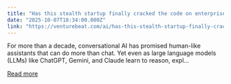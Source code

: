```yaml
---
title: "Has this stealth startup finally cracked the code on enterprise AI agent reliability? Meet AUI's Apollo-1"
date: "2025-10-07T18:34:00.000Z"
link: "https://venturebeat.com/ai/has-this-stealth-startup-finally-cracked-the-code-on-enterprise-ai-agent"
---
```


For more than a decade, conversational AI has promised human-like assistants that can do more than chat. Yet even as large language models (LLMs) like ChatGPT, Gemini, and Claude learn to reason, expl...

[Read more](https://venturebeat.com/ai/has-this-stealth-startup-finally-cracked-the-code-on-enterprise-ai-agent)
